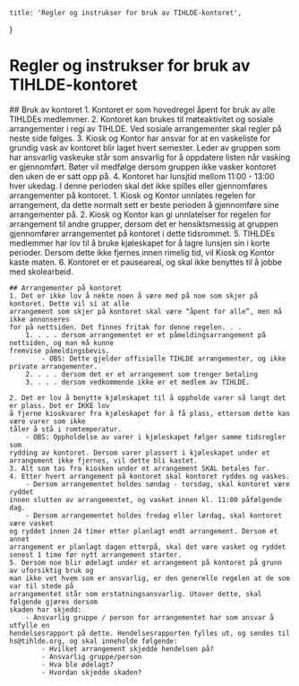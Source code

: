     title: 'Regler og instrukser for bruk av TIHLDE-kontoret',
}

# Regler og instrukser for bruk av TIHLDE-kontoret

<Sectionizer>
    ## Bruk av kontoret
    1. Kontoret er som hovedregel åpent for bruk av alle TIHLDEs medlemmer.
    2. Kontoret kan brukes til møteaktivitet og sosiale arrangementer i regi av TIHLDE. Ved
    sosiale arrangementer skal regler på neste side følges.
    3. Kiosk og Kontor har ansvar for at en vaskeliste for grundig vask av kontoret blir laget
    hvert semester. Leder av gruppen som har ansvarlig vaskeuke står som ansvarlig for å
    oppdatere listen når vasking er gjennomført. Bøter vil medfølge dersom gruppen ikke
    vasker kontoret den uken de er satt opp på.
    4. Kontoret har lunsjtid mellom 11:00 - 13:00 hver ukedag. I denne perioden skal det ikke
    spilles eller gjennomføres arrangementer på kontoret. 
        1. Kiosk og Kontor unnlates regelen for arrangement, da dette normalt sett er
    beste perioden å gjennomføre sine arrangementer på.
        2. Kiosk og Kontor kan gi unnlatelser for regelen for arrangement til andre
    grupper, dersom det er hensiktsmessig at gruppen gjennomfører
    arrangementet på kontoret i dette tidsrommet.
    5. TIHLDEs medlemmer har lov til å bruke kjøleskapet for å lagre lunsjen sin i korte
    perioder. Dersom dette ikke fjernes innen rimelig tid, vil Kiosk og Kontor kaste maten.
    6. Kontoret er et pauseareal, og skal ikke benyttes til å jobbe med skolearbeid.
    
    ## Arrangementer på kontoret
    1. Det er ikke lov å nekte noen å være med på noe som skjer på kontoret. Dette vil si at alle
    arrangement som skjer på kontoret skal være “åpent for alle”, men må ikke annonseres
    for på nettsiden. Det finnes fritak for denne regelen. . .
        1. . . . dersom arrangementet er et påmeldingsarrangement på nettsiden, og man må kunne 
    fremvise påmeldingsbevis.
            - OBS: Dette gjelder offisielle TIHLDE arrangementer, og ikke private arrangementer.
        2. . . . dersom det er et arrangement som trenger betaling
        3. . . . dersom vedkommende ikke er et medlem av TIHLDE.

    2. Det er lov å benytte kjøleskapet til å oppholde varer så langt det er plass. Det er IKKE lov
    å fjerne kioskvarer fra kjøleskapet for å få plass, ettersom dette kan være varer som ikke
    tåler å stå i romtemperatur.
        - OBS: Oppholdelse av varer i kjøleskapet følger samme tidsregler som
    rydding av kontoret. Dersom varer plassert i kjøleskapet under et
    arrangement ikke fjernes, vil dette bli kastet.
    3. Alt som tas fra kiosken under et arrangement SKAL betales for.
    4. Etter hvert arrangement på kontoret skal kontoret ryddes og vaskes.
        - Dersom arrangementet holdes søndag - torsdag, skal kontoret være ryddet
    innen slutten av arrangementet, og vasket innen kl. 11:00 påfølgende dag.
        - Dersom arrangementet holdes fredag eller lørdag, skal kontoret være vasket
    og ryddet innen 24 timer etter planlagt endt arrangement. Dersom et annet
    arrangement er planlagt dagen etterpå, skal det være vasket og ryddet
    senest 1 time før nytt arrangement starter.
    5. Dersom noe blir ødelagt under et arrangement på kontoret på grunn av uforsiktig bruk og
    man ikke vet hvem som er ansvarlig, er den generelle regelen at de som var til stede på
    arrangementet står som erstatningsansvarlig. Utover dette, skal følgende gjøres dersom
    skaden har skjedd:
        - Ansvarlig gruppe / person for arrangementet har som ansvar å utfylle en
    hendelsesrapport på dette. Hendelsesrapporten fylles ut, og sendes til
    hs@tihlde.org, og skal inneholde følgende:
            - Hvilket arrangement skjedde hendelsen på?
            - Ansvarlig gruppe/person
            - Hva ble ødelagt?
            - Hvordan skjedde skaden?
</Sectionizer>